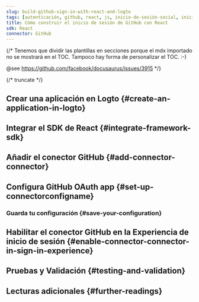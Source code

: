 ```yaml
---
slug: build-github-sign-in-with-react-and-logto
tags: [autenticación, github, react, js, inicio-de-sesión-social, inicio-de-sesión, login]
title: Cómo construir el inicio de sesión de GitHub con React
sdk: React
connector: GitHub
---
```


{/*
  Tenemos que dividir las plantillas en secciones porque el mdx importado no se mostrará en el TOC.
  Tampoco hay forma de personalizar el TOC. :-)

  @see https://github.com/facebook/docusaurus/issues/3915
*/}




{/* truncate */}

<Intro connector={connector} sdk="React" link="https://reactjs.org" />

## Crear una aplicación en Logto \{#create-an-application-in-logto}

<CreateApplication type="Single page app" framework="React" />

## Integrar el SDK de React \{#integrate-framework-sdk}

<IntegrateSdk />

## Añadir el conector GitHub \{#add-connector-connector}

<AddSocialConnector connector={connector} framework="React" />

## Configura GitHub OAuth app \{#set-up-connectorconfigname}

<ConnectorGuide />

### Guarda tu configuración \{#save-your-configuration}

<SaveYourConfiguration connector={connector} />

## Habilitar el conector GitHub en la Experiencia de inicio de sesión \{#enable-connector-connector-in-sign-in-experience}

<EnableSocialConnector connector={connector} />

## Pruebas y Validación \{#testing-and-validation}

<TestingAndValidation connector={connector} sdk="React" />

## Lecturas adicionales \{#further-readings}

<FurtherReadings />

